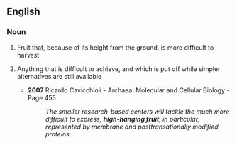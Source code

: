 ==English==

===Noun===
{{en-noun|head=[[high]]-[[hanging]] [[fruit]]|-}}

# Fruit that, because of its height from the ground, is more difficult to harvest
# {{context|by extension}} Anything that is difficult to achieve, and which is put off while simpler alternatives are still available
#* '''2007''' Ricardo Cavicchioli - Archaea: Molecular and Cellular Biology - Page 455
#*: ''The smaller research-based centers will tackle the much more difficult to express, '''high-hanging fruit''', in particular, represented by membrane and posttransationally modified proteins.''